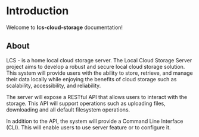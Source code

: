 # Introduction
 
Welcome to **lcs-cloud-storage** documentation!

## About

LCS - is a home local cloud storage server. The Local Cloud Storage Server project aims to develop a robust and secure local cloud storage solution. This system will provide users with the ability to store, retrieve, and manage their data locally while enjoying the benefits of cloud storage such as scalability, accessibility, and reliability.

The server will expose a RESTful API that allows users to interact with the storage. This API will support operations such as uploading files, downloading and all default filesystem operations.

In addition to the API, the system will provide a Command Line Interface (CLI). This will enable users to use server feature or to configure it.

